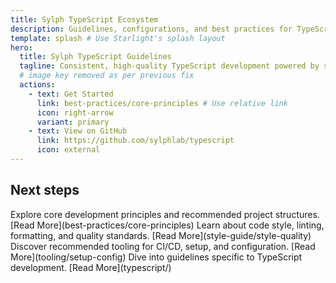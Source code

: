 ```yaml
---
title: Sylph TypeScript Ecosystem
description: Guidelines, configurations, and best practices for TypeScript projects at SylphLab.
template: splash # Use Starlight's splash layout
hero:
  title: Sylph TypeScript Guidelines
  tagline: Consistent, high-quality TypeScript development powered by shared configurations and best practices.
  # image key removed as per previous fix
  actions:
    - text: Get Started
      link: best-practices/core-principles # Use relative link
      icon: right-arrow
      variant: primary
    - text: View on GitHub
      link: https://github.com/sylphlab/typescript
      icon: external
---
```



## Next steps

<CardGrid stagger>
	<Card title="Best Practices" icon="document">
		Explore core development principles and recommended project structures.
        [Read More](best-practices/core-principles)
	</Card>
	<Card title="Style Guide" icon="pencil">
		Learn about code style, linting, formatting, and quality standards.
        [Read More](style-guide/style-quality)
	</Card>
	<Card title="Tooling" icon="setting">
		Discover recommended tooling for CI/CD, setup, and configuration.
        [Read More](tooling/setup-config)
	</Card>
    <Card title="TypeScript Specifics" icon="puzzle">
        Dive into guidelines specific to TypeScript development.
        [Read More](typescript/)
    </Card>
</CardGrid>